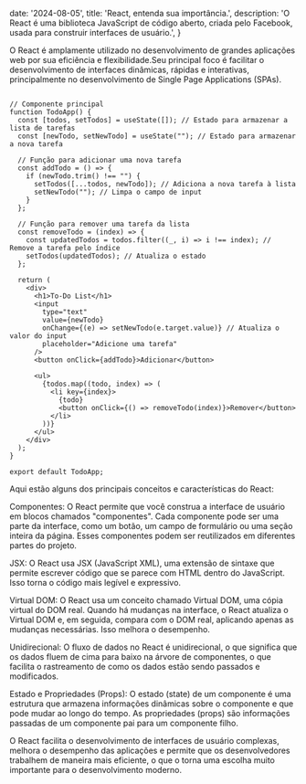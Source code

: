 
  date: '2024-08-05',
  title: 'React, entenda sua importância.',
  description:
    'O React é uma biblioteca JavaScript de código aberto, criada pelo Facebook, usada para construir interfaces de usuário.',
}


O React é amplamente utilizado no desenvolvimento de grandes aplicações web por sua eficiência e flexibilidade.Seu principal foco é facilitar o desenvolvimento de interfaces dinâmicas, rápidas e interativas, principalmente no desenvolvimento de Single Page Applications (SPAs).

```

// Componente principal
function TodoApp() {
  const [todos, setTodos] = useState([]); // Estado para armazenar a lista de tarefas
  const [newTodo, setNewTodo] = useState(""); // Estado para armazenar a nova tarefa

  // Função para adicionar uma nova tarefa
  const addTodo = () => {
    if (newTodo.trim() !== "") {
      setTodos([...todos, newTodo]); // Adiciona a nova tarefa à lista
      setNewTodo(""); // Limpa o campo de input
    }
  };

  // Função para remover uma tarefa da lista
  const removeTodo = (index) => {
    const updatedTodos = todos.filter((_, i) => i !== index); // Remove a tarefa pelo índice
    setTodos(updatedTodos); // Atualiza o estado
  };

  return (
    <div>
      <h1>To-Do List</h1>
      <input
        type="text"
        value={newTodo}
        onChange={(e) => setNewTodo(e.target.value)} // Atualiza o valor do input
        placeholder="Adicione uma tarefa"
      />
      <button onClick={addTodo}>Adicionar</button>

      <ul>
        {todos.map((todo, index) => (
          <li key={index}>
            {todo}
            <button onClick={() => removeTodo(index)}>Remover</button>
          </li>
        ))}
      </ul>
    </div>
  );
}

export default TodoApp;

```

Aqui estão alguns dos principais conceitos e características do React:

Componentes: O React permite que você construa a interface de usuário em blocos chamados "componentes". Cada componente pode ser uma parte da interface, como um botão, um campo de formulário ou uma seção inteira da página. Esses componentes podem ser reutilizados em diferentes partes do projeto.

JSX: O React usa JSX (JavaScript XML), uma extensão de sintaxe que permite escrever código que se parece com HTML dentro do JavaScript. Isso torna o código mais legível e expressivo.

Virtual DOM: O React usa um conceito chamado Virtual DOM, uma cópia virtual do DOM real. Quando há mudanças na interface, o React atualiza o Virtual DOM e, em seguida, compara com o DOM real, aplicando apenas as mudanças necessárias. Isso melhora o desempenho.

Unidirecional: O fluxo de dados no React é unidirecional, o que significa que os dados fluem de cima para baixo na árvore de componentes, o que facilita o rastreamento de como os dados estão sendo passados e modificados.

Estado e Propriedades (Props): O estado (state) de um componente é uma estrutura que armazena informações dinâmicas sobre o componente e que pode mudar ao longo do tempo. As propriedades (props) são informações passadas de um componente pai para um componente filho.

O React facilita o desenvolvimento de interfaces de usuário complexas, melhora o desempenho das aplicações e permite que os desenvolvedores trabalhem de maneira mais eficiente, o que o torna uma escolha muito importante para o desenvolvimento moderno.

